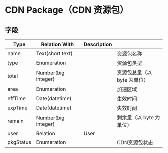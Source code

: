 # CDN Package（CDN 资源包）

## 字段

| Type      | Relation With       | Description |                   |
|-----------|---------------------|-------------|-------------------|
| name      | Text(short text)    |             | 资源包名称             |
| type      | Enumeration         |             | 资源包类型             |
| total     | Number(big integer) |             | 资源包总量（以 byte 为单位） |
| area      | Enumeration         |             | 加速区域              |
| effTime   | Date(datetime)      |             | 生效时间              |
| expTime   | Date(datetime)      |             | 失效时间              |
| remain    | Number(big integer) |             | 剩余量（以 byte 为单位）   |
| user      | Relation            | User        |                   |
| pkgStatus | Enumeration         |             | CDN资源包状态          |




